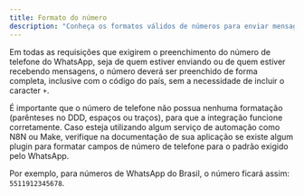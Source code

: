 ```yaml
---
title: Formato do número
description: "Conheça os formatos válidos de números para enviar mensagens"
---
```


Em todas as requisições que exigirem o preenchimento do número de telefone do 
WhatsApp, seja de quem estiver enviando ou de quem estiver recebendo mensagens, 
o número deverá ser preenchido de forma completa, inclusive com o código do país, 
sem a necessidade de incluir o caracter `+`.

É importante que o número de telefone não possua nenhuma formatação (parênteses
no DDD, espaços ou traços), para que a integração funcione corretamente. Caso 
esteja utilizando algum serviço de automação como N8N ou Make, verifique na
documentação de sua aplicação se existe algum plugin para formatar campos de 
número de telefone para o padrão exigido pelo WhatsApp.

Por exemplo, para números de WhatsApp do Brasil, o número ficará assim: 
`5511912345678`.